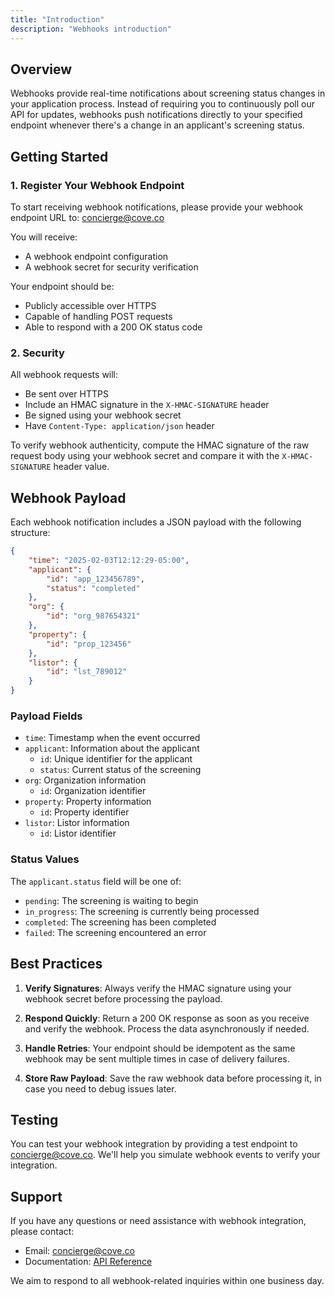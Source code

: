 ```yaml
---
title: "Introduction"
description: "Webhooks introduction"
---
```


## Overview

Webhooks provide real-time notifications about screening status changes in your application process. Instead of requiring you to continuously poll our API for updates, webhooks push notifications directly to your specified endpoint whenever there's a change in an applicant's screening status.

## Getting Started

### 1. Register Your Webhook Endpoint

To start receiving webhook notifications, please provide your webhook endpoint URL to: concierge@cove.co

You will receive:

- A webhook endpoint configuration
- A webhook secret for security verification

Your endpoint should be:

- Publicly accessible over HTTPS
- Capable of handling POST requests
- Able to respond with a 200 OK status code

### 2. Security

All webhook requests will:

- Be sent over HTTPS
- Include an HMAC signature in the `X-HMAC-SIGNATURE` header
- Be signed using your webhook secret
- Have `Content-Type: application/json` header

To verify webhook authenticity, compute the HMAC signature of the raw request body using your webhook secret and compare it with the `X-HMAC-SIGNATURE` header value.

## Webhook Payload

Each webhook notification includes a JSON payload with the following structure:

```json
{
    "time": "2025-02-03T12:12:29-05:00",
    "applicant": {
        "id": "app_123456789",
        "status": "completed"
    },
    "org": {
        "id": "org_987654321"
    },
    "property": {
        "id": "prop_123456"
    },
    "listor": {
        "id": "lst_789012"
    }
}
```

### Payload Fields

- `time`: Timestamp when the event occurred
- `applicant`: Information about the applicant
  - `id`: Unique identifier for the applicant
  - `status`: Current status of the screening
- `org`: Organization information
  - `id`: Organization identifier
- `property`: Property information
  - `id`: Property identifier
- `listor`: Listor information
  - `id`: Listor identifier

### Status Values

The `applicant.status` field will be one of:

- `pending`: The screening is waiting to begin
- `in_progress`: The screening is currently being processed
- `completed`: The screening has been completed
- `failed`: The screening encountered an error

## Best Practices

1. **Verify Signatures**: Always verify the HMAC signature using your webhook secret before processing the payload.

2. **Respond Quickly**: Return a 200 OK response as soon as you receive and verify the webhook. Process the data asynchronously if needed.

3. **Handle Retries**: Your endpoint should be idempotent as the same webhook may be sent multiple times in case of delivery failures.

4. **Store Raw Payload**: Save the raw webhook data before processing it, in case you need to debug issues later.

## Testing

You can test your webhook integration by providing a test endpoint to concierge@cove.co. We'll help you simulate webhook events to verify your integration.

## Support

If you have any questions or need assistance with webhook integration, please contact:

- Email: concierge@cove.co
- Documentation: [API Reference](https://docs.cove.co/api-reference)

We aim to respond to all webhook-related inquiries within one business day.
